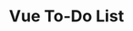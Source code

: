 ---
title: Vue To-Do List
image: ../images/vue-to-do.jpg
skills: ['Vue.js', 'JavaScript']
desc: Add, edit and delete to-dos. Built with Vue and hosted on gh-pages.
imageAlt: To-do list with edit/delete button on each to-do and text input under list to add new to-do
github: https://github.com/maureenlholland/vue-to-do
live: https://maureenlholland.github.io/vue-to-do/
---